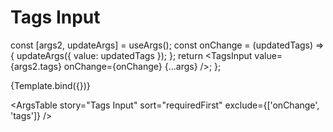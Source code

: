 
<Meta title="UI Elements/Tags/Tags Input" component={TagsInput} />

# Tags Input

  const [args2, updateArgs] = useArgs();
  const onChange = (updatedTags) => {
    updateArgs({ value: updatedTags });
  };
  return <TagsInput value={args2.tags} onChange={onChange} {...args} />;
};

<Canvas>
  <Story
    name="Tags Input"
    args={{
      value: [
        { label: 'tag-1', value: 'tag-1' },
        { label: 'tag-2', value: 'tag-2' },
      ],
      disabled: false,
      hideLabel: false,
      label: '',
      menuPlacement: 'bottom',
      name: '',
      tagError: '',
    }}
    argTypes={{
      disabled: {
        description: 'If true, the component is disabled.',
        table: {
          type: { summary: 'boolean' },
          defaultValue: { summary: 'false' },
        },
      },
      hideLabel: {
        description: 'Removes the label.',
        table: {
          type: { summary: 'boolean' },
          defaultValue: { summary: 'false' },
        },
      },
      label: {
        description: 'The content of the label.',
        table: {
          type: { summary: 'string' },
        },
      },
      menuPlacement: {
        description: 'Changes the placement of the menu.',
        table: {
          defaultValue: { summary: 'bottom' },
        },
      },
      name: {
        description: 'Name attribute of the input field.',
      },
      tagError: {
        description: 'Displays error text below the input field.',
      },
      value: {
        table: {
          type: { summary: 'Tag[]' },
        },
      },
    }}
    height="300px"
  >
    {Template.bind({})}
  </Story>
</Canvas>

<ArgsTable
  story="Tags Input"
  sort="requiredFirst"
  exclude={['onChange', 'tags']}
/>

